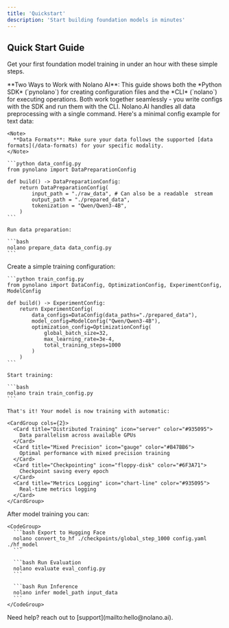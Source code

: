 ```yaml
---
title: 'Quickstart'
description: 'Start building foundation models in minutes'
---
```


## Quick Start Guide

Get your first foundation model training in under an hour with these simple steps.

<Note>
  **Two Ways to Work with Nolano AI**: This guide shows both the *Python SDK* (`pynolano`) for creating configuration files and the *CLI* (`nolano`) for executing operations. Both work together seamlessly - you write configs with the SDK and run them with the CLI.
</Note>

<Steps>
  <Step title="Prepare Your Data">
    Nolano.AI handles all data preprocessing with a single command. Here's a minimal config example for text data:

    <Note>
      **Data Formats**: Make sure your data follows the supported [data formats](/data-formats) for your specific modality.
    </Note>

    ```python data_config.py
    from pynolano import DataPreparationConfig

    def build() -> DataPreparationConfig:
        return DataPreparationConfig(
            input_path = "./raw_data", # Can also be a readable  stream
            output_path = "./prepared_data",
            tokenization = "Qwen/Qwen3-4B",
        )
    ```

    Run data preparation:

    ```bash
    nolano prepare_data data_config.py
    ```
  </Step>

  <Step title="Train Your Model">
    Create a simple training configuration:

    ```python train_config.py
    from pynolano import DataConfig, OptimizationConfig, ExperimentConfig, ModelConfig

    def build() -> ExperimentConfig:
        return ExperimentConfig(
            data_configs=DataConfig(data_paths="./prepared_data"),
            model_config=ModelConfig("Qwen/Qwen3-4B"),
            optimization_config=OptimizationConfig(
                global_batch_size=32, 
                max_learning_rate=3e-4, 
                total_training_steps=1000
            )
        )
    ```

    Start training:
    
    ```bash
    nolano train train_config.py
    ```

    That's it! Your model is now training with automatic:

    <CardGroup cols={2}>
      <Card title="Distributed Training" icon="server" color="#935095">
        Data parallelism across available GPUs
      </Card>
      <Card title="Mixed Precision" icon="gauge" color="#B47BB6">
        Optimal performance with mixed precision training
      </Card>
      <Card title="Checkpointing" icon="floppy-disk" color="#6F3A71">
        Checkpoint saving every epoch
      </Card>
      <Card title="Metrics Logging" icon="chart-line" color="#935095">
        Real-time metrics logging
      </Card>
    </CardGroup>
  </Step>

  <Step title="Next Steps">
    After model training you can:

    <CodeGroup>
      ```bash Export to Hugging Face
      nolano convert_to_hf ./checkpoints/global_step_1000 config.yaml ./hf_model
      ```

      ```bash Run Evaluation
      nolano evaluate eval_config.py
      ```

      ```bash Run Inference
      nolano infer model_path input_data
      ```
    </CodeGroup>
  </Step>
</Steps>



<Tip>
  Need help?  reach out to [support](mailto:hello@nolano.ai).
</Tip>
